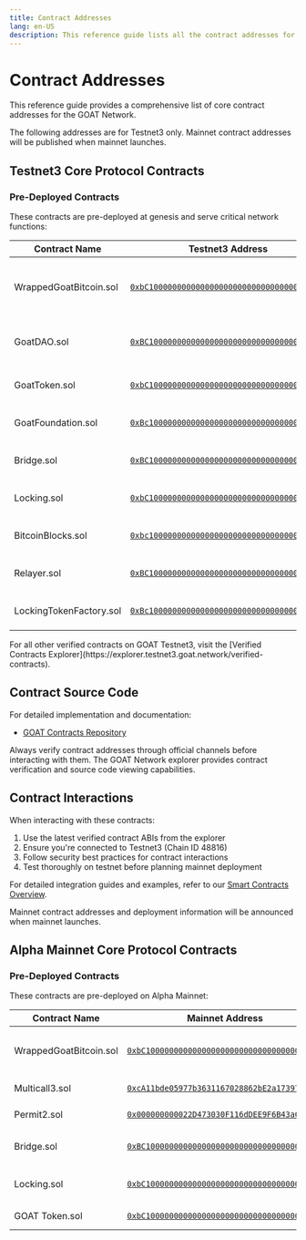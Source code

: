 ```yaml
---
title: Contract Addresses
lang: en-US
description: This reference guide lists all the contract addresses for Mainnet and Testnet.
---
```



# Contract Addresses

This reference guide provides a comprehensive list of core contract addresses for the GOAT Network.

<Callout type="warning">
  The following addresses are for Testnet3 only. Mainnet contract addresses will be published when mainnet launches.
</Callout>

## Testnet3 Core Protocol Contracts

### Pre-Deployed Contracts

These contracts are pre-deployed at genesis and serve critical network functions:

| Contract Name | Testnet3 Address | Description |
|--------------|----------|-------------|
| WrappedGoatBitcoin.sol | [`0xbC10000000000000000000000000000000000000`](https://explorer.testnet3.goat.network/address/0xbC10000000000000000000000000000000000000) | Native wrapped Bitcoin token on GOAT Network |
| GoatDAO.sol | [`0xBC10000000000000000000000000000000000Da0`](https://explorer.testnet3.goat.network/address/0xBC10000000000000000000000000000000000Da0) | Governance contract for the GOAT Network |
| GoatToken.sol | [`0xbC10000000000000000000000000000000000001`](https://explorer.testnet3.goat.network/address/0xbC10000000000000000000000000000000000001) | Native utility token of the GOAT Network |
| GoatFoundation.sol | [`0xBc10000000000000000000000000000000000002`](https://explorer.testnet3.goat.network/address/0xBc10000000000000000000000000000000000002) | Treasury and foundation management |
| Bridge.sol | [`0xBC10000000000000000000000000000000000003`](https://explorer.testnet3.goat.network/address/0xBC10000000000000000000000000000000000003) | Cross-chain bridge implementation |
| Locking.sol | [`0xbC10000000000000000000000000000000000004`](https://explorer.testnet3.goat.network/address/0xbC10000000000000000000000000000000000004) | Token locking and staking mechanism |
| BitcoinBlocks.sol | [`0xbc10000000000000000000000000000000000005`](https://explorer.testnet3.goat.network/address/0xbc10000000000000000000000000000000000005) | Bitcoin block header verification |
| Relayer.sol | [`0xBC10000000000000000000000000000000000006`](https://explorer.testnet3.goat.network/address/0xBC10000000000000000000000000000000000006) | Network message relayer |
| LockingTokenFactory.sol | [`0xBc10000000000000000000000000000000000007`](https://explorer.testnet3.goat.network/address/0xBc10000000000000000000000000000000000007) | Factory for creating new locking tokens |

<Callout type="info">
  For all other verified contracts on GOAT Testnet3, visit the [Verified Contracts Explorer](https://explorer.testnet3.goat.network/verified-contracts).
</Callout>

## Contract Source Code

For detailed implementation and documentation:

- [GOAT Contracts Repository](https://github.com/GOATNetwork/goat-contracts)

<Callout type="warning">
  Always verify contract addresses through official channels before interacting with them. The GOAT Network explorer provides contract verification and source code viewing capabilities.
</Callout>

## Contract Interactions

When interacting with these contracts:

1. Use the latest verified contract ABIs from the explorer
2. Ensure you're connected to Testnet3 (Chain ID 48816)
3. Follow security best practices for contract interactions
4. Test thoroughly on testnet before planning mainnet deployment

For detailed integration guides and examples, refer to our [Smart Contracts Overview](/builders/app-developers/overview).

<Callout type="info">
  Mainnet contract addresses and deployment information will be announced when mainnet launches.
</Callout>


## Alpha Mainnet Core Protocol Contracts

### Pre-Deployed Contracts

These contracts are pre-deployed on Alpha Mainnet:

| Contract Name | Mainnet Address | Description |
|--------------|----------|-------------|
| WrappedGoatBitcoin.sol | [`0xbC10000000000000000000000000000000000000`](https://explorer.goat.network/address/0xbC10000000000000000000000000000000000000) | Native wrapped Bitcoin token |
| Multicall3.sol | [`0xcA11bde05977b3631167028862bE2a173976CA11`](https://explorer.goat.network/address/0xcA11bde05977b3631167028862bE2a173976CA11) | Multicall aggregator |
| Permit2.sol | [`0x000000000022D473030F116dDEE9F6B43aC78BA3`](https://explorer.goat.network/address/0x000000000022D473030F116dDEE9F6B43aC78BA3) | Gasless approvals |
| Bridge.sol | [`0xBC10000000000000000000000000000000000003`](https://explorer.goat.network/address/0xBC10000000000000000000000000000000000003) | Cross-chain bridge |
| Locking.sol | [`0xbC10000000000000000000000000000000000004`](https://explorer.goat.network/address/0xbC10000000000000000000000000000000000004) | Token locking mechanism |
| GOAT Token.sol | [`0xbC10000000000000000000000000000000000001`](https://explorer.goat.network/address/0xbC10000000000000000000000000000000000001) | Native utility token |


